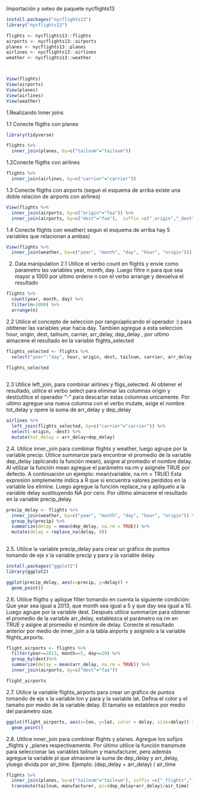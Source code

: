 Importación y seteo de paquete nycflights13


```r
install.packages("nycflights13")
library("nycflights13")

flights <- nycflights13::flights
airports <- nycflights13::airports
planes <- nycflights13::planes
airlines <- nycflights13::airlines
weather <- nycflights13::weather



View(flights)
View(airports)
View(planes)
View(airlines)
View(weather)
```


1.Realizando Inner joins

1.1 Conecte fligths con planes
```r
library(tidyverse)

flights %>%
  inner_join(planes, by=c("tailnum"="tailnum"))
```


1.2Conecte fligths con airlines
```r
flights %>%
  inner_join(airlines, by=c("carrier"="carrier"))
```


1.3 Conecte fligths con airports (segun el esquema de arriba existe una doble relacion de airports con airlines)
```r
View(flights %>%
  inner_join(airports, by=c("origin"="faa")) %>%
  inner_join(airports, by=c("dest"="faa"),  suffix =c("_origin","_dest")))
```


1.4 Conecte flights con weather( segun el esquema de arriba hay 5 variables que relacionan a ambas)
```r
View(flights %>%
  inner_join(weather, by=c("year", "month", "day", "hour", "origin"))) 
```


2. Data manipulation
2.1 Utilice el verbo count en flights y envie como parametro las variables year, month, day. Luego filtre n para que sea mayor a 1000 por ultimo ordene n con el verbo arrange y devuelva el resultado

```r
flights %>%
  count(year, month, day) %>%
  filter(n>1000) %>%
  arrange(n)
```




2.2 Utilice el concepto de seleccion por rango(aplicando el operador :) para obttener las variables year hacia day. Tambien agregue a esta seleccion hour, origin, dest, tailnum, carrier, arr_delay, dep_delay , por ultimo almacene el resultado en la variable flights_selected


```r
flights_selected <- flights %>%
  select("year":"day", hour, origin, dest, tailnum, carrier, arr_delay, dep_delay)

flights_selected
  
```

2.3 Utilice left_join, para combinar airlines y fligs_selected. Al obtener el resultado, utilice el verbo select para eliminar las columnas origin y dest(utilice el operador "-" para descartar estas columnas unicamente. Por ultimo agregue una nueva columna con el verbo mutate, asige el nombre tot_delay y opere la suma de arr_delay y dep_delay


```r
airlines %>%
  left_join(flights_selected, by=c("carrier"="carrier")) %>%
  select(-origin, -dest) %>%
  mutate(tot_delay = arr_delay+dep_delay)
```


2.4. Utilice inner_join para combinar flights y weather, luego agrupe por la variable precip.
Utilice summarize para encontrar el promedio de la variable dep_delay (aplicando la función mean), asigne al promedio el nombre delay. Al utilizar la función mean agregue el parámetro na.rm y asígnele TRUE por defecto. A continuación un ejemplo: 
mean(variable, na.rm = TRUE)
Esta expresión simplemente indica a R que si encuentra valores perdidos en la variable los elimine.
Luego agregue la función replace_na y aplíquelo a la variable delay sustituyendo NA por cero. Por último almacene el resultado en la variable precip_delay.

```r
precip_delay <- flights %>%
  inner_join(weather, by=c("year", "month", "day", "hour", "origin")) %>%
  group_by(precip) %>%
  summarize(delay = mean(dep_delay, na.rm = TRUE)) %>%
  mutate(delay = replace_na(delay, 0))
  
```



2.5. Utilice la variable precip_delay para crear un gráfico de puntos tomando de eje x la
variable precip y para y la variable delay.

```r
install.packages("ggplot2")
library(ggplot2)

ggplot(precip_delay, aes(x=precip, y=delay)) +
  geom_point()

```





2.6. Utilice fligths y aplique filter tomando en cuenta la siguiente condición: Que year sea igual a 2013, que month sea igual a 5 y que day sea igual a 10. Luego agrupe por la variable dest. Después utilice summarize para obtener el promedio de la variable
arr_delay, establezca el parámetro na.rm en TRUE y asigne al promedio el nombre de delay. Conecte el resultado anterior por medio de inner_join a la tabla airports y asignelo a la variable flights_airports.

```r
flight_airports <- flights %>%
  filter(year==2013, month==5, day==10) %>%
  group_by(dest)%>%
  summarize(delay = mean(arr_delay, na.rm = TRUE)) %>%
  inner_join(airports, by=c("dest"="faa"))

flight_airports
```



2.7. Utilice la variable flights_airports para crear un gráfico de puntos tomando de eje x la variable lon y para y la variable lat. Defina el color y el tamaño por medio de la variable delay. El tamaño se establece por medio del parámetro size.


```r
ggplot(flight_airports, aes(x=lon, y=lat, color = delay, size=delay)) +
  geom_point()
```



2.8. Utilice inner_join para combinar flights y planes. Agregue los sufijos _flights y _planes respectivamente. Por último utilice la función transmute para seleccionar las variables tailnum y manufacturer, pero además agregue la variable pi que almacene la suma de
dep_delay y arr_delay, yluego divida por air_time. Ejemplo:
(dep_delay + arr_delay) / air_time

```r
flights %>%
  inner_join(planes, by=c("tailnum"="tailnum"), suffix =c("_flights","_planes"))%>%
  transmute(tailnum, manufacturer, pi=(dep_delay+arr_delay)/air_time)
```


